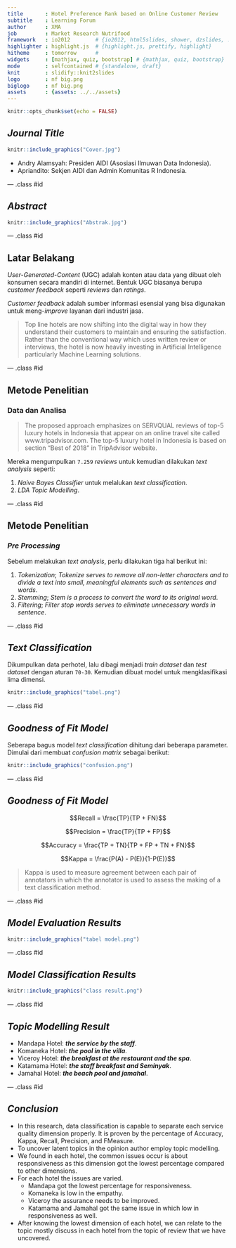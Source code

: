 ```yaml
---
title       : Hotel Preference Rank based on Online Customer Review
subtitle    : Learning Forum
author      : XMA
job         : Market Research Nutrifood
framework   : io2012        # {io2012, html5slides, shower, dzslides, ...}
highlighter : highlight.js  # {highlight.js, prettify, highlight}
hitheme     : tomorrow      # 
widgets     : [mathjax, quiz, bootstrap] # {mathjax, quiz, bootstrap}
mode        : selfcontained # {standalone, draft}
knit        : slidify::knit2slides
logo        : nf big.png
biglogo     : nf big.png
assets      : {assets: ../../assets}
--- 
```


```r
knitr::opts_chunk$set(echo = FALSE)
```

## _Journal Title_

```r
knitr::include_graphics("Cover.jpg")
```

- Andry Alamsyah: Presiden AIDI (Asosiasi Ilmuwan Data Indonesia).
- Apriandito: Sekjen AIDI dan Admin Komunitas R Indonesia.

--- .class #id

## _Abstract_

```r
knitr::include_graphics("Abstrak.jpg")
```

--- .class #id

## Latar Belakang

_User-Generated-Content_ (UGC) adalah konten atau data yang dibuat oleh konsumen secara mandiri di internet. Bentuk UGC biasanya berupa _customer feedback_ seperti _reviews_ dan _ratings_. 

_Customer feedback_ adalah sumber informasi esensial yang bisa digunakan untuk meng-_improve_ layanan dari industri jasa.

> Top line hotels are now shifting into the digital way in how they understand their customers to maintain and ensuring the satisfaction. Rather than the conventional way which uses written review or interviews, the hotel is now heavily investing in Artificial Intelligence particularly Machine Learning solutions.

--- .class #id

## Metode Penelitian

### Data dan Analisa

> The proposed approach emphasizes on SERVQUAL reviews of top-5 luxury hotels in Indonesia that appear on an online travel site called www.tripadvisor.com. The top-5 luxury hotel in Indonesia is based on section “Best of 2018” in TripAdvisor website.

Mereka mengumpulkan `7.259` _reviews_ untuk kemudian dilakukan _text analysis_ seperti:

1. _Naive Bayes Classifier_ untuk melalukan _text classification_.
1. _LDA Topic Modelling_.

--- .class #id

## Metode Penelitian

### _Pre Processing_

Sebelum melakukan _text analysis_, perlu dilakukan tiga hal berikut ini:

1. _Tokenization_; _Tokenize serves to remove all non-letter characters and to divide a text into small, meaningful elements such as sentences and words_.
1. _Stemming_; _Stem is a process to convert the word to its original word_.
1. _Filtering_; _Filter stop words serves to eliminate unnecessary words in sentence_.

--- .class #id

## _Text Classification_

Dikumpulkan data perhotel, lalu dibagi menjadi _train dataset_ dan _test dataset_ dengan aturan `70-30`. Kemudian dibuat model untuk mengklasifikasi lima dimensi.

```r
knitr::include_graphics("tabel.png")
```

--- .class #id

## _Goodness of Fit Model_

Seberapa bagus model _text classification_ dihitung dari beberapa parameter. Dimulai dari membuat _confusion matrix_ sebagai berikut:

```r
knitr::include_graphics("confusion.png")
```

--- .class #id

## _Goodness of Fit Model_

$$Recall = \frac{TP}{TP + FN}$$

$$Precision = \frac{TP}{TP + FP}$$

$$Accuracy = \frac{TP + TN}{TP + FP + TN + FN}$$

$$Kappa = \frac{P(A) - P(E)}{1-P(E)}$$

> Kappa is used to measure agreement between each pair of annotators in which the annotator is used to assess the making of a text classification method.

--- .class #id

## _Model Evaluation Results_

```r
knitr::include_graphics("tabel model.png")
```

--- .class #id

## _Model Classification Results_

```r
knitr::include_graphics("class result.png")
```

--- .class #id

## _Topic Modelling Result_

- Mandapa Hotel: ___the service by the staff___.
- Komaneka Hotel: ___the pool in the villa___.
- Viceroy Hotel: ___the breakfast at the restaurant and the spa___.
- Katamama Hotel: ___the staff breakfast and Seminyak___.
- Jamahal Hotel: ___the beach pool and jamahal___.

--- .class #id

## _Conclusion_

- In this research, data classification is capable to separate each service quality dimension properly. It is proven by the percentage of Accuracy, Kappa, Recall, Precision, and FMeasure. 
- To uncover latent topics in the opinion author employ topic modelling. 
- We found in each hotel, the common issues occur is about responsiveness as this dimension got the lowest percentage compared to other dimensions. 
- For each hotel the issues are varied. 
    - Mandapa got the lowest percentage for responsiveness. 
    - Komaneka is low in the empathy.
    - Viceroy the assurance needs to be improved. 
    - Katamama and Jamahal got the same issue in which low in responsiveness as well. 
- After knowing the
lowest dimension of each hotel, we can relate to the topic mostly discuss in each hotel from the topic of review that we have uncovered.

